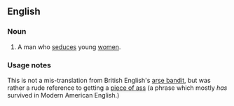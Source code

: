 ==English==

===Noun===
{{en-noun|head=[[ass]] [[bandit]]}}

# {{context|obsolete|US|mid 1900s|lang=en}} A man who [[seduce]]s young [[women]].

===Usage notes===
This is not a mis-translation from British English's [[arse bandit]], but was rather a rude reference to getting a [[piece of ass]] (a phrase which mostly ''has'' survived in Modern American English.)